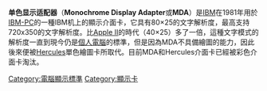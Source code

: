 {{Expand language|1=en|time=2020-07-28T12:26:37+00:00}}
'''单色显示适配器'''（'''Monochrome Display Adapter'''或'''MDA'''）是[[IBM|IBM]]在1981年用於[[IBM-PC|IBM-PC]]的一種IBM机上的顯示介面卡，它具有80×25的文字解析度，最高支持720x350的文字解析度。比[[Apple_II|Apple II]]的時代（40×25）多了一倍，這種文字模式的解析度一直到現今仍是[[個人電腦|個人電腦]]的標準，但是因為MDA不具備繪圖的能力，因此後來便被[[大力神圖形卡|Hercules]]單色繪圖卡所取代。目前MDA和Hercules介面卡已經被彩色介面卡淘汰。

{{电脑显示标准}}

[[Category:電腦顯示標準|Category:電腦顯示標準]]
[[Category:顯示卡|Category:顯示卡]]